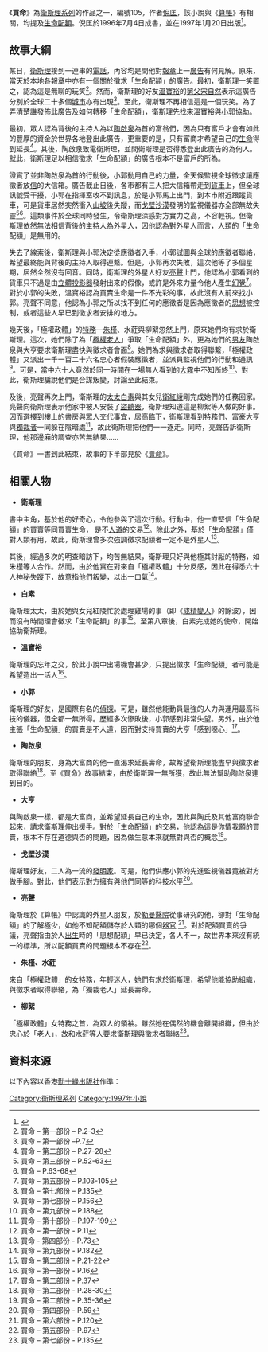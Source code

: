 {{primarysources|time=2009-08-25T06:38:47+00:00}}
{{Infobox Book | <!-- See [[Wikipedia:WikiProject_Novels|Wikipedia:WikiProject Novels]] or [[Wikipedia:WikiProject_Books|Wikipedia:WikiProject Books]] -->
| name          = 買命
| title_orig    = 
| translator    = 
| image         = [[File:Buylife.jpg|200px]]
| image_caption = 皇冠出版社版本的《買命》
| author        = [[倪匡|倪匡]]
| illustrator   = 
| cover_artist  = 
| country       = 
| language      = [[中文|中文]]
| series        = [[衛斯理系列|衛斯理系列]]編號105
| genre         = 科幻小說
| publisher     = [[皇冠出版社|皇冠出版社]]（[[台灣|台灣]]）<br>[[勤+綠出版社|勤+綠出版社]]（[[香港|香港]]）
| release_date  = 1997年1月20日
| english_release_date =
| media_type    = 
| pages         = 208頁（皇冠出版社）<br> 208頁（勤+綠出版社）
| isbn          = ISBN 9624475041
| preceded_by   = [[賣命|賣命]]
| followed_by   = 
}}
《'''買命'''》為[[衛斯理系列|衛斯理系列]]的作品之一，編號105，作者[[倪匡|倪匡]]，該小說與《[[算帳|算帳]]》有相關，均提及[[生命配額|生命配額]]。倪匡於1996年7月4日成書，並在1997年1月20日出版<ref>{{Cite web |url=http://www.hkbookcity.com/showbook2.php?serial_no=111826 |title=買命 |access-date=2009-08-22 |archive-date=2016-05-12 |archive-url=https://web.archive.org/web/20160512215626/http://www.hkbookcity.com/showbook2.php?serial_no=111826 |dead-url=no }}</ref>。

==故事大綱==

某日，[[衛斯理|衛斯理]]接到一連串的[[電話|電話]]，內容均是問他對[[報章|報章]]上一[[廣告|廣告]]有何見解。原來，當天於本地各報章中亦有一個關於徵求「生命配額」的廣告。最初，衛斯理一笑置之，認為這是無聊的玩笑<ref>買命 – 第一部份 – P.2-3</ref>。然而，衛斯理的好友[[溫寶裕|溫寶裕]]的[[舅父|舅父]][[宋自然|宋自然]]表示這廣告分別於全球二十多個[[城市|城市]]亦有出現<ref>買命 – 第一部份 –P.7</ref>。至此，衛斯理不再相信這是一個玩笑。為了弄清楚誰發佈此廣告及如何轉移「生命配額」，衛斯理先找來溫寶裕與[[小郭|小郭]]協助。

最初，眾人認為背後的主持人為以[[陶啟泉|陶啟泉]]為首的富翁們，因為只有富戶才會有如此的豐厚的資金於世界各地登出此廣告，更重要的是，只有富商才希望自己的[[生命|生命]]得到延長<ref>買命 – 第二部份 – P.27-28</ref>。其後，陶啟泉致電衛斯理，並問衛斯理是否得悉登出此廣告的為何人。就此，衛斯理足以相信徵求「生命配額」的廣告根本不是富戶的所為。

證實了並非陶啟泉為首的行動後，小郭動用自己的力量，全天候監視全球徵求讓應徵者放[[信|信]]的大信箱。廣告截止日後，各市都有三人把大信箱帶走到[[貨車|貨車]]上，但全球訊號受干擾，小郭在指揮室收不到訊息，於是小郭馬上出門，到本市附近跟蹤貨車，可是貨車居然突然衝入[[山坡|山坡]]後失蹤，而[[戈壁沙漠_(衛斯理系列)|戈壁沙漠]]發明的監視儀器亦全部無故失靈<ref>買命 – 第三部份 – P.52-63</ref><ref>買命 – P.63-68</ref>。這類事件於全球同時發生，令衛斯理深感對方實力之高，不容輕視。但衛斯理依然無法相信背後的主持人為[[外星人|外星人]]，因他認為對外星人而言，[[人類|人類]]的「生命配額」是無用的。

失去了線索後，衛斯理與小郭決定從應徵者入手，小郭試圖與全球的應徵者聯絡，希望最終能與背後的主持人取得連繫。但是，小郭再次失敗，這次他等了多個星期，居然全然沒有回音。同時，衛斯理的外星人好友[[亮聲|亮聲]]上門，他認為小郭看到的貨車只不過是由[[立體投影器|立體投影器]]發射出來的假像，或許是外來力量令他人產生[[幻覺|幻覺]]<ref>買命 – 第五部份 – P.103-105</ref>。對於小郭的失敗，溫寶裕認為買賣生命是一件不光彩的事，故此沒有人前來找小郭。亮聲不同意，他認為小郭之所以找不到任何的應徵者是因為應徵者的[[思想|思想]]被控制，或者這些人早已到徵求者安排的地方。

幾天後，「極權政體」的[[特務|特務]]—[[衛斯理系列中的特務|朱槿]]、水葒與柳絮忽然上門，原來她們均有求於衛斯理。這次，她們除了為「[[衛斯理系列中的獨裁政體|極權老人]]」爭取「生命配額」外，更為她們的[[男友|男友]]陶啟泉與大亨要求衛斯理盡快與徵求者會面<ref>買命 – 第七部份 – P.135</ref>。她們為求與徵求者取得聯繫，「極權政體」又派出一千一百二十六名忠心者假裝應徵者，並派員監視他們的行動和通訊<ref>買命 – 第七部份 – P.156</ref>。可是，當中六十人竟然於同一時間在一場無人看到的[[大霧|大霧]]中不知所終<ref>買命 – 第九部份 – P.188</ref>。對此，衛斯理騙說他們是合謀叛變，討論至此結束。

及後，亮聲再次上門，衛斯理的[[太太|太太]][[白素|白素]]與其女兒[[衛紅綾|衛紅綾]]剛完成她們的任務回家。亮聲向衛斯理表示他家中被人安裝了[[盜聽器|盜聽器]]，衛斯理知道這是柳絮等人做的好事。因而選擇到樓上的書房與眾人交代事宜，居高臨下，衛斯理看到特務們、富豪大亨與[[獨裁者|獨裁者]]一同躲在陰暗處<ref>買命 – 第十部份 – P.197-199</ref>，故此衛斯理把他們一一逐走。同時，亮聲告訴衛斯理，他那邊廂的調查亦苦無結果……

《買命》一書到此結束，故事的下半部見於《[[賣命|賣命]]》。

==相關人物==
*'''衛斯理'''
書中主角，基於他的好奇心，令他參與了這次行動。行動中，他一直堅信「生命配額」的買賣等同買賣生命， 是不[[人道|人道]]的交易<ref>買命 – 第一部份 - P.11</ref>。除此之外，基於「生命配額」僅對人類有用，故此，衛斯理曾多次強調徵求配額者一定不是外星人<ref>買命 - 第四部份 - P.73</ref>。

其後，經過多次的明查暗訪下，均苦無結果，衛斯理只好與他極其討厭的特務，如朱槿等人合作。然而，由於他實在對來自「極權政體」十分反感，因此在得悉六十人神秘失蹤下，故意指他們叛變，以出一口氣<ref>買命 – 第九部份 - P.182</ref>。

*'''白素'''
衛斯理太太，由於她與女兒紅陵忙於處理雞場的事（即《[[成精變人|成精變人]]》的餘波），因而沒有時間理會徵求「生命配額」的事<ref>買命 – 第二部份 - P.21-22</ref>。至第八章後，白素完成她的使命，開始協助衛斯理。

*'''溫寶裕'''
衛斯理的忘年之交，於此小說中出場機會甚少，只提出徵求「生命配額」者可能是希望造出一活人<ref>買命 – 第一部份 - P.16</ref>。

*'''小郭'''
衛斯理的好友，是國際有名的[[偵探|偵探]]。可是，雖然他能動員最強的人力與運用最高科技的儀器，但全都一無所得。歷經多次慘敗後，小郭感到非常失望。另外，由於他主張「生命配額」的買賣是不人道，因而對支持買賣的大亨「感到噁心」<ref>買命 – 第二部份 - P.37</ref>。

*'''陶啟泉'''
衛斯理的朋友，身為大富商的他一直渴求延長壽命，故希望衛斯理能盡早與徵求者取得聯絡<ref>買命 – 第二部份 - P.28-30</ref>。至《買命》故事結束，由於衛斯理一無所獲，故此無法幫助陶啟泉達到目的。

*'''大亨'''
與陶啟泉一樣，都是大富商，並希望延長自己的生命，因此與陶氏及其他富商聯合起來，請求衛斯理伸出援手。對於「生命配額」的交易，他認為這是你情我願的買賣，根本不存在道德與否的問題，因為做生意本來就無對與否的概念<ref>買命 – 第二部份 - P.35-36</ref>。

*'''戈壁沙漠'''
衛斯理好友，二人為一流的[[發明家|發明家]]。可是，他們供應小郭的先進監視儀器竟被對方做手腳。對此，他們表示對方擁有與他們同等的科技水平<ref>買命 – 第四部份 - P.59</ref>。

*'''亮聲'''
衛斯理於《算帳》中認識的外星人朋友，於[[勒曼醫院|勒曼醫院]]從事研究的他，卻對「生命配額」的了解極少，如他不知配額儲存於人類的哪個[[器官|器官]] <ref>買命 – 第六部份 - P.120</ref>。對於配額買賣的爭議，亮聲指由於人[[出生|出生]]時的「思想配額」早已決定，各人不一，故世界本來沒有統一的標準，所以配額買賣的問題根本不存在<ref>買命 – 第五部份 - P.97</ref>。 

*'''朱槿、水葒'''
來自「極權政體」的女特務，年輕迷人，她們有求於衛斯理，希望他能協助組織，與徵求者取得聯絡，為「獨裁老人」延長壽命。

*'''柳絮'''
「極權政體」女特務之首，為眾人的領袖。雖然她在偶然的機會離開組織，但由於忠心於「老人」，故和水葒等人要求衛斯理與徵求者聯絡<ref>買命 – 第七部份 - P.135</ref>。

==資料來源==
以下內容以香港[[勤十緣出版社|勤十緣出版社]]作準：
{{reflist|3}}

{{s-start}}
{{s-bef | before=104 [[洪荒|洪荒]]}}
{{s-ttl | title=衛斯理系列（按編號） | years=105}}
{{s-aft | after=106 [[賣命|賣命]]}}
{{end box}}

{{衛斯理系列}}

[[Category:衛斯理系列|Category:衛斯理系列]]
[[Category:1997年小說|Category:1997年小說]]